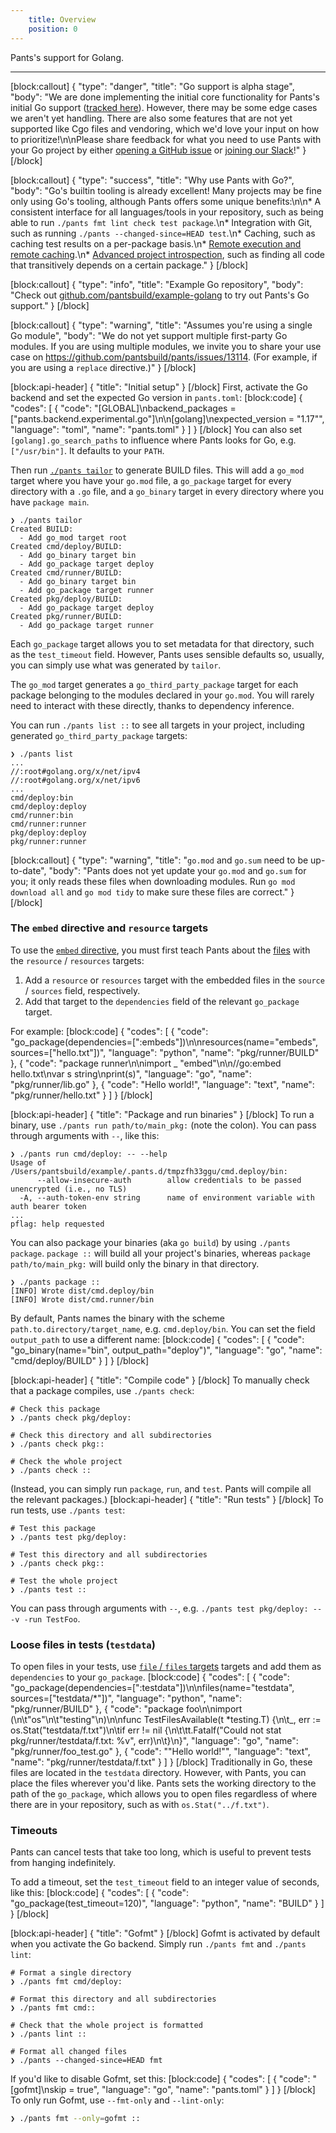 ```yaml
---
    title: Overview
    position: 0
---
```


Pants's support for Golang.

---

[block:callout]
{
  "type": "danger",
  "title": "Go support is alpha stage",
  "body": "We are done implementing the initial core functionality for Pants's initial Go support ([tracked here](https://github.com/pantsbuild/pants/projects/21)). However, there may be some edge cases we aren't yet handling. There are also some features that are not yet supported like Cgo files and vendoring, which we'd love your input on how to prioritize!\n\nPlease share feedback for what you need to use Pants with your Go project by either [opening a GitHub issue](https://github.com/pantsbuild/pants/issues/new/choose) or [joining our Slack](doc:community)!"
}
[/block]

[block:callout]
{
  "type": "success",
  "title": "Why use Pants with Go?",
  "body": "Go's builtin tooling is already excellent! Many projects may be fine only using Go's tooling, although Pants offers some unique benefits:\n\n* A consistent interface for all languages/tools in your repository, such as being able to run `./pants fmt lint check test package`.\n* Integration with Git, such as running `./pants --changed-since=HEAD test`.\n* Caching, such as caching test results on a per-package basis.\n* [Remote execution and remote caching](doc:remote-caching-execution).\n* [Advanced project introspection](doc:project-introspection), such as finding all code that transitively depends on a certain package."
}
[/block]

[block:callout]
{
  "type": "info",
  "title": "Example Go repository",
  "body": "Check out [github.com/pantsbuild/example-golang](https://github.com/pantsbuild/example-golang) to try out Pants's Go support."
}
[/block]

[block:callout]
{
  "type": "warning",
  "title": "Assumes you're using a single Go module",
  "body": "We do not yet support multiple first-party Go modules. If you are using multiple modules, we invite you to share your use case on https://github.com/pantsbuild/pants/issues/13114. (For example, if you are using a `replace` directive.)"
}
[/block]

[block:api-header]
{
  "title": "Initial setup"
}
[/block]
First, activate the Go backend and set the expected Go version in `pants.toml`:
[block:code]
{
  "codes": [
    {
      "code": "[GLOBAL]\nbackend_packages = [\"pants.backend.experimental.go\"]\n\n[golang]\nexpected_version = \"1.17\"",
      "language": "toml",
      "name": "pants.toml"
    }
  ]
}
[/block]
You can also set `[golang].go_search_paths` to influence where Pants looks for Go, e.g. `["/usr/bin"]`. It defaults to your `PATH`.

Then run [`./pants tailor`](doc:create-initial-build-files) to generate BUILD files. This will add a `go_mod` target where you have your `go.mod` file, a `go_package` target for every directory with a `.go` file, and a `go_binary` target in every directory where you have `package main`.

```
❯ ./pants tailor
Created BUILD:
  - Add go_mod target root
Created cmd/deploy/BUILD:
  - Add go_binary target bin
  - Add go_package target deploy
Created cmd/runner/BUILD:
  - Add go_binary target bin
  - Add go_package target runner
Created pkg/deploy/BUILD:
  - Add go_package target deploy
Created pkg/runner/BUILD:
  - Add go_package target runner
```

Each `go_package` target allows you to set metadata for that directory, such as the `test_timeout` field. However, Pants uses sensible defaults so, usually, you can simply use what was generated by `tailor`.

The `go_mod` target generates a `go_third_party_package` target for each package belonging to the modules declared in your `go.mod`. You will rarely need to interact with these directly, thanks to dependency inference.

You can run `./pants list ::` to see all targets in your project, including generated `go_third_party_package` targets:

```
❯ ./pants list
...
//:root#golang.org/x/net/ipv4
//:root#golang.org/x/net/ipv6
...
cmd/deploy:bin
cmd/deploy:deploy
cmd/runner:bin
cmd/runner:runner
pkg/deploy:deploy
pkg/runner:runner
```
[block:callout]
{
  "type": "warning",
  "title": "`go.mod` and `go.sum` need to be up-to-date",
  "body": "Pants does not yet update your `go.mod` and `go.sum` for you; it only reads these files when downloading modules. Run `go mod download all` and `go mod tidy` to make sure these files are correct."
}
[/block]
### The `embed` directive and `resource` targets

To use the [`embed` directive](https://pkg.go.dev/embed), you must first teach Pants about the [files](doc:resources) with the `resource` / `resources` targets:

1. Add a `resource` or `resources` target with the embedded files in the `source` / `sources` field, respectively.
2. Add that target to the `dependencies` field of the relevant `go_package` target.

For example:
[block:code]
{
  "codes": [
    {
      "code": "go_package(dependencies=[\":embeds\"])\n\nresources(name=\"embeds\", sources=[\"hello.txt\"])",
      "language": "python",
      "name": "pkg/runner/BUILD"
    },
    {
      "code": "package runner\n\nimport _ \"embed\"\n\n//go:embed hello.txt\nvar s string\nprint(s)",
      "language": "go",
      "name": "pkg/runner/lib.go"
    },
    {
      "code": "Hello world!",
      "language": "text",
      "name": "pkg/runner/hello.txt"
    }
  ]
}
[/block]

[block:api-header]
{
  "title": "Package and run binaries"
}
[/block]
To run a binary, use `./pants run path/to/main_pkg:` (note the colon). You can pass through arguments with `--`, like this:

```
❯ ./pants run cmd/deploy: -- --help
Usage of /Users/pantsbuild/example/.pants.d/tmpzfh33ggu/cmd.deploy/bin:
      --allow-insecure-auth        allow credentials to be passed unencrypted (i.e., no TLS)
  -A, --auth-token-env string      name of environment variable with auth bearer token
...
pflag: help requested
```

You can also package your binaries (aka `go build`) by using `./pants package`. `package ::` will build all your project's binaries, whereas `package path/to/main_pkg:` will build only the binary in that directory.

```
❯ ./pants package ::
[INFO] Wrote dist/cmd.deploy/bin
[INFO] Wrote dist/cmd.runner/bin
```

By default, Pants names the binary with the scheme `path.to.directory/target_name`, e.g. `cmd.deploy/bin`. You can set the field `output_path` to use a different name:
[block:code]
{
  "codes": [
    {
      "code": "go_binary(name=\"bin\", output_path=\"deploy\")",
      "language": "go",
      "name": "cmd/deploy/BUILD"
    }
  ]
}
[/block]

[block:api-header]
{
  "title": "Compile code"
}
[/block]
To manually check that a package compiles, use `./pants check`:

```
# Check this package
❯ ./pants check pkg/deploy:

# Check this directory and all subdirectories
❯ ./pants check pkg::

# Check the whole project
❯ ./pants check ::
```

(Instead, you can simply run `package`, `run`, and `test`. Pants will compile all the relevant packages.)
[block:api-header]
{
  "title": "Run tests"
}
[/block]
To run tests, use `./pants test`:

```
# Test this package
❯ ./pants test pkg/deploy:

# Test this directory and all subdirectories
❯ ./pants check pkg::

# Test the whole project
❯ ./pants test ::
```

You can pass through arguments with `--`, e.g. `./pants test pkg/deploy: -- -v -run TestFoo`.

### Loose files in tests (`testdata`)

To open files in your tests, use [`file` / `files` targets](doc:resources) targets and add them as `dependencies` to your `go_package`.
[block:code]
{
  "codes": [
    {
      "code": "go_package(dependencies=[\":testdata\"])\n\nfiles(name=\"testdata\", sources=[\"testdata/*\"])",
      "language": "python",
      "name": "pkg/runner/BUILD"
    },
    {
      "code": "package foo\n\nimport (\n\t\"os\"\n\t\"testing\"\n)\n\nfunc TestFilesAvailable(t *testing.T) {\n\t_, err := os.Stat(\"testdata/f.txt\")\n\tif err != nil {\n\t\tt.Fatalf(\"Could not stat pkg/runner/testdata/f.txt: %v\", err)\n\t}\n}",
      "language": "go",
      "name": "pkg/runner/foo_test.go"
    },
    {
      "code": "\"Hello world!\"",
      "language": "text",
      "name": "pkg/runner/testdata/f.txt"
    }
  ]
}
[/block]
Traditionally in Go, these files are located in the `testdata` directory. However, with Pants, you can place the files wherever you'd like. Pants sets the working directory to the path of the `go_package`, which allows you to open files regardless of where there are in your repository, such as with `os.Stat("../f.txt")`.

### Timeouts

Pants can cancel tests that take too long, which is useful to prevent tests from hanging indefinitely.

To add a timeout, set the `test_timeout` field to an integer value of seconds, like this:
[block:code]
{
  "codes": [
    {
      "code": "go_package(test_timeout=120)",
      "language": "python",
      "name": "BUILD"
    }
  ]
}
[/block]

[block:api-header]
{
  "title": "Gofmt"
}
[/block]
Gofmt is activated by default when you activate the Go backend. Simply run `./pants fmt` and `./pants lint`:

```
# Format a single directory
❯ ./pants fmt cmd/deploy:

# Format this directory and all subdirectories
❯ ./pants fmt cmd::

# Check that the whole project is formatted
❯ ./pants lint ::

# Format all changed files
❯ ./pants --changed-since=HEAD fmt
```

If you'd like to disable Gofmt, set this:
[block:code]
{
  "codes": [
    {
      "code": "[gofmt]\nskip = true",
      "language": "go",
      "name": "pants.toml"
    }
  ]
}
[/block]
To only run Gofmt, use `--fmt-only` and `--lint-only`:

```bash
❯ ./pants fmt --only=gofmt ::
```
